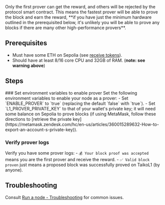 
<Callout>
 Only the first prover can get the reward, and others will be rejected by the protocol smart contract. This means the fastest prover will be able to prove the block and earn the reward, **if you have just the minimum hardware outlined in the prerequisited below, it's unlikely you will be able to prove any blocks if there are many other high-performance provers**.
</Callout>


## Prerequisites
- Must have some ETH on Sepolia (see [receive tokens](/docs/guides/receive-tokens)).
- Should have at least 8/16 core CPU and 32GB of RAM. (**note: see warning above**)


## Steps

<Steps>
### Set environment variables to enable prover
Set the following environment variables to enable your node as a prover: 
    - Set `ENABLE_PROVER` to `true` (replacing the default `false` with `true`). 
    - Set `L1_PROVER_PRIVATE_KEY` to that of your wallet's private key; it will need some balance on Sepolia to prove blocks (if using MetaMask, follow these directions to [retrieve the private key](https://metamask.zendesk.com/hc/en-us/articles/360015289632-How-to-export-an-account-s-private-key)).

### Verify prover logs
Verify you have some prover logs:
    - `💰 Your block proof was accepted` means you are the first prover and receive the reward.
    - `✅ Valid block proven` just means a proposed block was successfully proved on TaikoL1 (by anyone).
</Steps>

## Troubleshooting
Consult [Run a node - Troubleshooting](/docs/guides/run-a-node#troubleshooting) for common issues.
